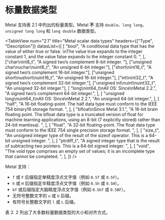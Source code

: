 # 标量数据类型

<ToBePolishedAfterTranslation />

<OriginalPDF title="2.1 Scalar Data Types" />

Metal 支持表 2.1 中列出的标量类型。Metal **不** 支持 `double`、`long long`、`unsigned long long` 和 `long double` 数据类型。

<TableView
  num="2.1"
  title="Metal scalar data types"
  headers={["Type", "Description"]}
  datasList={[
    [
      "bool",
      "A conditional data type that has the value of either true or false. \nThe value true expands to the integer constant 1, and the value false expands to the integer constant 0. ",
    ],
    ["char\nint8_t", "A signed two’s complement 8-bit integer. "],
    ["unsigned char\nuchar\nuint8_t", "An unsigned 8-bit integer."],
    ["short\nint16_t", "A signed two’s complement 16-bit integer."],
    ["unsigned short\nushort\nuint16_t", "An unsigned 16-bit integer."],
    ["int\nint32_t", "A signed two’s complement 32-bit integer."],
    ["unsigned int\nuint\nuint32_t", "An unsigned 32-bit integer."],
    [
      "long\nint64_t\nAll OS: Since\nMetal 2.2.",
      "A signed two’s complement 64-bit integer.",
    ],
    [
      "unsigned long\nuint64_t\nAll OS: Since\nMetal 2.2.",
      "An unsigned 64-bit integer.",
    ],
    [
      "half",
      "A 16-bit floating-point. The half data type must conform to the IEEE 754 binary16 storage format. ",
    ],
    [
      "bfloat\nSince Metal 3.1.",
      "A 16-bit brain floating point. The bfloat data type is a truncated version of float for machine learning applications, using an 8-bit (7 explicitly stored) rather than 24-bit mantissa). ",
    ],
    [
      "float",
      "A 32-bit floating-point. The float data type must conform to the IEEE 754 single precision storage format. ",
    ],
    [
      "size_t",
      "An unsigned integer type of the result of the sizeof operator. This is a 64-bit unsigned integer. ",
    ],
    [
      "ptrdiff_t",
      "A signed integer type that is the result of subtracting two pointers. This is a 64-bit signed integer. ",
    ],
    [
      "void",
      "The void type comprises an empty set of values; it is an incomplete type that cannot be completed. ",
    ],
  ]}
/>

Metal 支持：

- `f` 或 `F` 后缀指定单精度浮点文字值（例如 `0.5f` 或 `0.5F`）。
- `h` 或 `H` 后缀指定半精度浮点文字值（例如 `0.5h` 或 `0.5H`）。
- `bf` 或后缀指定大脑精度浮点文字值（例如 `0.5bf` 或 `0.5BF`）。
- 无符号整数文字的 `u` 或 `U` 后缀。
- 有符号长整数文字的 `l` 或 `L` 后缀。

表 2. 2 列出了大多数标量数据类型的大小和对齐方式。
